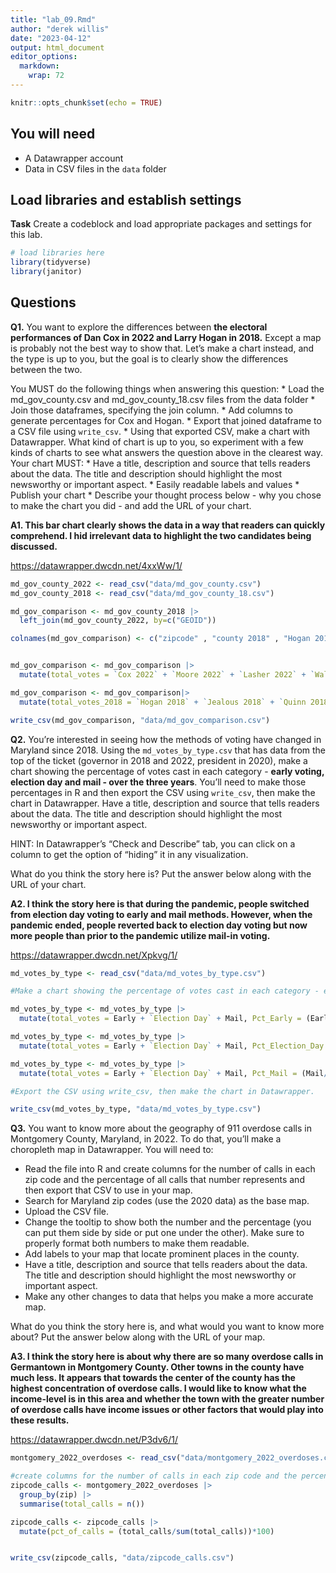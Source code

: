 ```yaml
---
title: "lab_09.Rmd"
author: "derek willis"
date: "2023-04-12"
output: html_document
editor_options: 
  markdown: 
    wrap: 72
---
```


```r
knitr::opts_chunk$set(echo = TRUE)
```

## You will need

-   A Datawrapper account
-   Data in CSV files in the `data` folder

## Load libraries and establish settings

**Task** Create a codeblock and load appropriate packages and settings
for this lab.

```r
# load libraries here
library(tidyverse)
library(janitor)

```

## Questions

**Q1.** You want to explore the differences between **the electoral
performances of Dan Cox in 2022 and Larry Hogan in 2018.** Except a map
is probably not the best way to show that. Let's make a chart instead,
and the type is up to you, but the goal is to clearly show the
differences between the two.

You MUST do the following things when answering this question: \* Load
the md_gov_county.csv and md_gov_county_18.csv files from the data
folder \* Join those dataframes, specifying the join column. \* Add
columns to generate percentages for Cox and Hogan. \* Export that joined
dataframe to a CSV file using `write_csv`. \* Using that exported CSV,
make a chart with Datawrapper. What kind of chart is up to you, so
experiment with a few kinds of charts to see what answers the question
above in the clearest way. Your chart MUST: \* Have a title, description
and source that tells readers about the data. The title and description
should highlight the most newsworthy or important aspect. \* Easily
readable labels and values \* Publish your chart \* Describe your
thought process below - why you chose to make the chart you did - and
add the URL of your chart.

**A1. This bar chart clearly shows the data in a way that readers can
quickly comprehend. I hid irrelevant data to highlight the two
candidates being discussed.**

<https://datawrapper.dwcdn.net/4xxWw/1/>

```r
md_gov_county_2022 <- read_csv("data/md_gov_county.csv")
md_gov_county_2018 <- read_csv("data/md_gov_county_18.csv")

md_gov_comparison <- md_gov_county_2018 |>
  left_join(md_gov_county_2022, by=c("GEOID"))

colnames(md_gov_comparison) <- c("zipcode" , "county 2018" , "Hogan 2018" , "Jealous 2018" , "Quinn 2018" , "Schlakman 2018" , "Write-Ins 2018" , "county 2022" , "Cox 2022" , "Moore 2022" , "Lasher 2022" , "Wallace 2022" , "Harding 2022" , "Sefcik 2022" , "Write-Ins 2022")


md_gov_comparison <- md_gov_comparison |>
  mutate(total_votes = `Cox 2022` + `Moore 2022` + `Lasher 2022` + `Wallace 2022` + `Harding 2022` + `Sefcik 2022` + `Write-Ins 2022`, pct_Cox = (`Cox 2022`/total_votes)*100)

md_gov_comparison <- md_gov_comparison|>
  mutate(total_votes_2018 = `Hogan 2018` + `Jealous 2018` + `Quinn 2018` + `Schlakman 2018` + `Write-Ins 2018`, pct_Hogan = (`Hogan 2018`/total_votes_2018)*100)

write_csv(md_gov_comparison, "data/md_gov_comparison.csv")
```

**Q2.** You're interested in seeing how the methods of voting have
changed in Maryland since 2018. Using the `md_votes_by_type.csv` that
has data from the top of the ticket (governor in 2018 and 2022,
president in 2020), make a chart showing the percentage of votes cast in
each category - **early voting, election day and mail - over the three
years**. You'll need to make those percentages in R and then export the
CSV using `write_csv`, then make the chart in Datawrapper. Have a title,
description and source that tells readers about the data. The title and
description should highlight the most newsworthy or important aspect.

HINT: In Datawrapper's "Check and Describe" tab, you can click on a
column to get the option of "hiding" it in any visualization.

What do you think the story here is? Put the answer below along with the
URL of your chart.

**A2. I think the story here is that during the pandemic, people
switched from election day voting to early and mail methods. However,
when the pandemic ended, people reverted back to election day voting but
now more people than prior to the pandemic utilize mail-in voting.**

<https://datawrapper.dwcdn.net/Xpkvg/1/>

```r
md_votes_by_type <- read_csv("data/md_votes_by_type.csv")

#Make a chart showing the percentage of votes cast in each category - early voting, election day and mail - over the three years. 

md_votes_by_type <- md_votes_by_type |>
  mutate(total_votes = Early + `Election Day` + Mail, Pct_Early = (Early/total_votes)*100)

md_votes_by_type <- md_votes_by_type |>
  mutate(total_votes = Early + `Election Day` + Mail, Pct_Election_Day = (`Election Day`/total_votes)*100)

md_votes_by_type <- md_votes_by_type |>
  mutate(total_votes = Early + `Election Day` + Mail, Pct_Mail = (Mail/total_votes)*100)

#Export the CSV using write_csv, then make the chart in Datawrapper. 

write_csv(md_votes_by_type, "data/md_votes_by_type.csv")
```

**Q3.** You want to know more about the geography of 911 overdose calls
in Montgomery County, Maryland, in 2022. To do that, you'll make a
choropleth map in Datawrapper. You will need to:

-   Read the file into R and create columns for the number of calls in
    each zip code and the percentage of all calls that number represents
    and then export that CSV to use in your map.
-   Search for Maryland zip codes (use the 2020 data) as the base map.
-   Upload the CSV file.
-   Change the tooltip to show both the number and the percentage (you
    can put them side by side or put one under the other). Make sure to
    properly format both numbers to make them readable.
-   Add labels to your map that locate prominent places in the county.
-   Have a title, description and source that tells readers about the
    data. The title and description should highlight the most newsworthy
    or important aspect.
-   Make any other changes to data that helps you make a more accurate
    map.

What do you think the story here is, and what would you want to know
more about? Put the answer below along with the URL of your map.

**A3. I think the story here is about why there are so many overdose
calls in Germantown in Montgomery County. Other towns in the county have
much less. It appears that towards the center of the county has the
highest concentration of overdose calls. I would like to know what the
income-level is in this area and whether the town with the greater
number of overdose calls have income issues or other factors that would
play into these results.**

<https://datawrapper.dwcdn.net/P3dv6/1/>

```r
montgomery_2022_overdoses <- read_csv("data/montgomery_2022_overdoses.csv") |> clean_names()

#create columns for the number of calls in each zip code and the percentage of all calls that number represents
zipcode_calls <- montgomery_2022_overdoses |>
  group_by(zip) |>
  summarise(total_calls = n())

zipcode_calls <- zipcode_calls |>
  mutate(pct_of_calls = (total_calls/sum(total_calls))*100)


write_csv(zipcode_calls, "data/zipcode_calls.csv")
```
